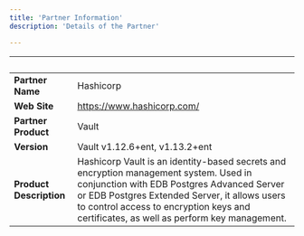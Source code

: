 ```yaml
---
title: 'Partner Information'
description: 'Details of the Partner'

---
```

| &nbsp;     | &nbsp; |
| ----------- | ----------- |
| **Partner Name**      |    Hashicorp    |
| **Web Site**      |   https://www.hashicorp.com/   |
| **Partner Product**   |   Vault     |
| **Version**   |  Vault v1.12.6+ent, v1.13.2+ent     |
| **Product Description**      |  Hashicorp Vault is an identity-based secrets and encryption management system. Used in conjunction with EDB Postgres Advanced Server or EDB Postgres Extended Server, it allows users to control access to encryption keys and certificates, as well as perform key management.   |